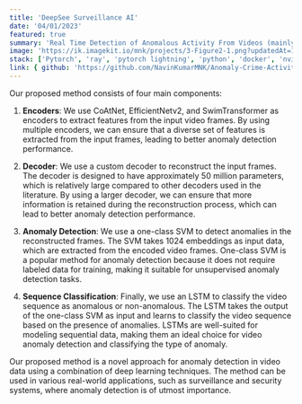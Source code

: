 ```yaml
---
title: 'DeepSee Surveillance AI'
date: '04/01/2023'
featured: true
summary: 'Real Time Detection of Anomalous Activity From Videos (mainly crime actvity). Images of the video is trained using AutoEncoder to get the imtermediate feature representation of image & appliend svm model for the bag of such features to detect the anomaly & LSTM to detect the type of Anomaly.'
image: 'https://ik.imagekit.io/mnk/projects/3-Figure2-1.png?updatedAt=1683552409101'
stack: ['Pytorch', 'ray', 'pytorch lightning', 'python', 'docker', 'nvidia']
link: { github: 'https://github.com/NavinKumarMNK/Anomaly-Crime-Activity-Detection', live: '' }
---
```


Our proposed method consists of four main components:

1. **Encoders**: We use CoAtNet, EfficientNetv2, and SwimTransformer as encoders to extract features from the input video frames. By using multiple encoders, we can ensure that a diverse set of features is extracted from the input frames, leading to better anomaly detection performance.

2. **Decoder**: We use a custom decoder to reconstruct the input frames. The decoder is designed to have approximately 50 million parameters, which is relatively large compared to other decoders used in the literature. By using a larger decoder, we can ensure that more information is retained during the reconstruction process, which can lead to better anomaly detection performance.

3. **Anomaly Detection**: We use a one-class SVM to detect anomalies in the reconstructed frames. The SVM takes 1024 embeddings as input data, which are extracted from the encoded video frames. One-class SVM is a popular method for anomaly detection because it does not require labeled data for training, making it suitable for unsupervised anomaly detection tasks.

4. **Sequence Classification**: Finally, we use an LSTM to classify the video sequence as anomalous or non-anomalous. The LSTM takes the output of the one-class SVM as input and learns to classify the video sequence based on the presence of anomalies. LSTMs are well-suited for modeling sequential data, making them an ideal choice for video anomaly detection and classifying the type of anomaly.

Our proposed method is a novel approach for anomaly detection in video data using a combination of deep learning techniques. The method can be used in various real-world applications, such as surveillance and security systems, where anomaly detection is of utmost importance.

